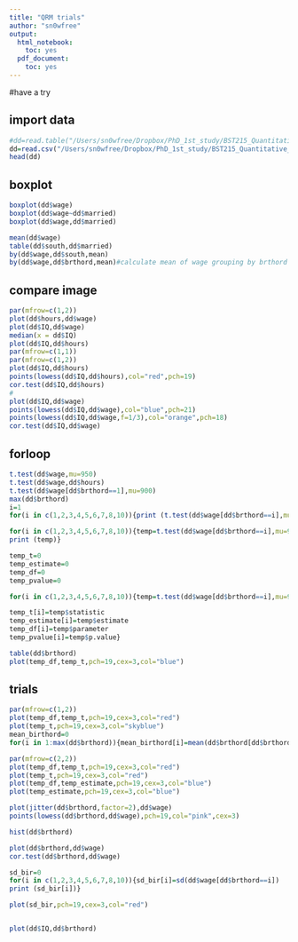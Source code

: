 ```yaml
---
title: "QRM trials"
author: "sn0wfree"
output:
  html_notebook:
    toc: yes
  pdf_document:
    toc: yes
---
```


#have a try

## import data
```r
#dd=read.table("/Users/sn0wfree/Dropbox/PhD_1st_study/BST215_Quantitative_Research_Methods_Term_1/r_code/Demographics.csv",header=TRUE,sep=",")
dd=read.csv("/Users/sn0wfree/Dropbox/PhD_1st_study/BST215_Quantitative_Research_Methods_Term_1/r_code/Demographics.csv",header=TRUE)
head(dd)
```


## boxplot
```r
boxplot(dd$wage)
boxplot(dd$wage~dd$married)
boxplot(dd$wage,dd$married)

mean(dd$wage)
table(dd$south,dd$married)
by(dd$wage,dd$south,mean)
by(dd$wage,dd$brthord,mean)#calculate mean of wage grouping by brthord
```
## compare image
```r
par(mfrow=c(1,2))
plot(dd$hours,dd$wage)
plot(dd$IQ,dd$wage)
median(x = dd$IQ)
plot(dd$IQ,dd$hours)
par(mfrow=c(1,1))
par(mfrow=c(1,2))
plot(dd$IQ,dd$hours)
points(lowess(dd$IQ,dd$hours),col="red",pch=19)
cor.test(dd$IQ,dd$hours)
#
plot(dd$IQ,dd$wage)
points(lowess(dd$IQ,dd$wage),col="blue",pch=21)
points(lowess(dd$IQ,dd$wage,f=1/3),col="orange",pch=18)
cor.test(dd$IQ,dd$wage)
```
## forloop
```r
t.test(dd$wage,mu=950)
t.test(dd$wage,dd$hours)
t.test(dd$wage[dd$brthord==1],mu=900)
max(dd$brthord)
i=1
for(i in c(1,2,3,4,5,6,7,8,10)){print (t.test(dd$wage[dd$brthord==i],mu=900))}

for(i in c(1,2,3,4,5,6,7,8,10)){temp=t.test(dd$wage[dd$brthord==i],mu=900)
print (temp)}

temp_t=0
temp_estimate=0
temp_df=0
temp_pvalue=0

for(i in c(1,2,3,4,5,6,7,8,10)){temp=t.test(dd$wage[dd$brthord==i],mu=900)

temp_t[i]=temp$statistic
temp_estimate[i]=temp$estimate
temp_df[i]=temp$parameter
temp_pvalue[i]=temp$p.value}

table(dd$brthord)
plot(temp_df,temp_t,pch=19,cex=3,col="blue")

```

## trials
```r
par(mfrow=c(1,2))
plot(temp_df,temp_t,pch=19,cex=3,col="red")
plot(temp_t,pch=19,cex=3,col="skyblue")
mean_birthord=0
for(i in 1:max(dd$brthord)){mean_birthord[i]=mean(dd$brthord[dd$brthord==i])}

par(mfrow=c(2,2))
plot(temp_df,temp_t,pch=19,cex=3,col="red")
plot(temp_t,pch=19,cex=3,col="red")
plot(temp_df,temp_estimate,pch=19,cex=3,col="blue")
plot(temp_estimate,pch=19,cex=3,col="blue")

plot(jitter(dd$brthord,factor=2),dd$wage)
points(lowess(dd$brthord,dd$wage),pch=19,col="pink",cex=3)

hist(dd$brthord)

plot(dd$brthord,dd$wage)
cor.test(dd$brthord,dd$wage)

sd_bir=0
for(i in c(1,2,3,4,5,6,7,8,10)){sd_bir[i]=sd(dd$wage[dd$brthord==i])
print (sd_bir[i])}

plot(sd_bir,pch=19,cex=3,col="red")


plot(dd$IQ,dd$brthord)

```

